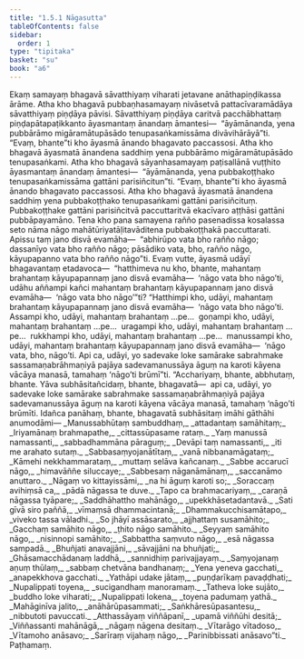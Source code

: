 ```yaml
---
title: "1.5.1 Nāgasutta"
tableOfContents: false
sidebar:
  order: 1
type: "tipitaka"
basket: "su"
book: "a6"
---
```



<DynamicBreadcrumb />

<Division number="43" book="a6" bookNo="16" page="302">

<Paragraph number="282" book="a6">
Ekaṃ samayaṃ bhagavā sāvatthiyaṃ viharati jetavane anāthapiṇḍikassa ārāme. Atha kho bhagavā pubbaṇhasamayaṃ nivāsetvā pattacīvaramādāya sāvatthiyaṃ piṇḍāya pāvisi. Sāvatthiyaṃ piṇḍāya caritvā pacchābhattaṃ piṇḍapātapaṭikkanto āyasmantaṃ ānandaṃ āmantesi—  “āyāmānanda, yena pubbārāmo migāramātupāsādo tenupasaṅkamissāma divāvihārāyā”ti. “Evaṃ, bhante”ti kho āyasmā ānando bhagavato paccassosi.
</Paragraph>

<Paragraph number="283" book="a6">
Atha kho bhagavā āyasmatā ānandena saddhiṃ yena pubbārāmo migāramātupāsādo tenupasaṅkami. Atha kho bhagavā sāyanhasamayaṃ paṭisallānā vuṭṭhito āyasmantaṃ ānandaṃ āmantesi—  “āyāmānanda, yena pubbakoṭṭhako tenupasaṅkamissāma gattāni parisiñcitun”ti. “Evaṃ, bhante”ti kho āyasmā ānando bhagavato paccassosi. Atha kho bhagavā āyasmatā ānandena saddhiṃ yena pubbakoṭṭhako tenupasaṅkami gattāni parisiñcituṃ. Pubbakoṭṭhake gattāni parisiñcitvā paccuttaritvā ekacīvaro aṭṭhāsi gattāni pubbāpayamāno.
</Paragraph>

<Paragraph number="284" book="a6">
Tena kho pana samayena rañño pasenadissa kosalassa seto nāma nāgo mahātūriyatāḷitavāditena pubbakoṭṭhakā paccuttarati. Apissu taṃ jano disvā evamāha—  “abhirūpo vata bho rañño nāgo; dassanīyo vata bho rañño nāgo; pāsādiko vata, bho, rañño nāgo, kāyupapanno vata bho rañño nāgo”ti. Evaṃ vutte, āyasmā udāyī bhagavantaṃ etadavoca—  “hatthimeva nu kho, bhante, mahantaṃ brahantaṃ kāyupapannaṃ jano disvā evamāha—  ‘nāgo vata bho nāgo’ti, udāhu aññampi kañci mahantaṃ brahantaṃ kāyupapannaṃ jano disvā evamāha—  ‘nāgo vata bho nāgo’”ti? “Hatthimpi kho, udāyi, mahantaṃ brahantaṃ kāyupapannaṃ jano disvā evamāha—  ‘nāgo vata bho nāgo’ti. Assampi kho, udāyi, mahantaṃ brahantaṃ …pe…  goṇampi kho, udāyi, mahantaṃ brahantaṃ …pe…  uragampi kho, udāyi, mahantaṃ brahantaṃ …pe…  rukkhampi kho, udāyi, mahantaṃ brahantaṃ …pe…  manussampi kho, udāyi, mahantaṃ brahantaṃ kāyupapannaṃ jano disvā evamāha—  ‘nāgo vata, bho, nāgo’ti. Api ca, udāyi, yo sadevake loke samārake sabrahmake sassamaṇabrāhmaṇiyā pajāya sadevamanussāya āguṃ na karoti kāyena vācāya manasā, tamahaṃ ‘nāgo’ti brūmī”ti.
</Paragraph>

<Paragraph number="285" book="a6">
“Acchariyaṃ, bhante, abbhutaṃ, bhante. Yāva subhāsitañcidaṃ, bhante, bhagavatā—  api ca, udāyi, yo sadevake loke samārake sabrahmake sassamaṇabrāhmaṇiyā pajāya sadevamanussāya āguṃ na karoti kāyena vācāya manasā, tamahaṃ ‘nāgo’ti brūmīti. Idañca panāhaṃ, bhante, bhagavatā subhāsitaṃ imāhi gāthāhi anumodāmi—
</Paragraph>

<Paragraph number="286" type="verses" book="a6">
_Manussabhūtaṃ sambuddhaṃ,_  
_attadantaṃ samāhitaṃ;_  
_Iriyamānaṃ brahmapathe,_  
_cittassūpasame rataṃ._  

</Paragraph>

<Paragraph number="287" type="verses" book="a6">
_Yaṃ manussā namassanti,_  
_sabbadhammāna pāraguṃ;_  
_Devāpi taṃ namassanti,_  
_iti me arahato sutaṃ._  

</Paragraph>

<Paragraph number="288" type="verses" book="a6">
_Sabbasaṃyojanātītaṃ,_  
_vanā nibbanamāgataṃ;_  
_Kāmehi nekkhammarataṃ,_  
_muttaṃ selāva kañcanaṃ._  

</Paragraph>

<Paragraph number="289" type="verses" book="a6">
_Sabbe accarucī nāgo,_  
_himavāññe siluccaye;_  
_Sabbesaṃ nāganāmānaṃ,_  
_saccanāmo anuttaro._  

</Paragraph>

<Paragraph number="290" type="verses" book="a6">
_Nāgaṃ vo kittayissāmi,_  
_na hi āguṃ karoti so;_  
_Soraccaṃ avihiṃsā ca,_  
_pādā nāgassa te duve._  

</Paragraph>

<Paragraph number="291" type="verses" book="a6">
_Tapo ca brahmacariyaṃ,_  
_caraṇā nāgassa tyāpare;_  
_Saddhāhattho mahānāgo,_  
_upekkhāsetadantavā._  

</Paragraph>

<Paragraph number="292" type="verses" book="a6">
_Sati gīvā siro paññā,_  
_vīmaṃsā dhammacintanā;_  
_Dhammakucchisamātapo,_  
_viveko tassa vāladhi._  

</Paragraph>

<Paragraph number="293" type="verses" book="a6">
_So jhāyī assāsarato,_  
_ajjhattaṃ susamāhito;_  
_Gacchaṃ samāhito nāgo,_  
_ṭhito nāgo samāhito._  

</Paragraph>

<Paragraph number="294" type="verses" book="a6">
_Seyyaṃ samāhito nāgo,_  
_nisinnopi samāhito;_  
_Sabbattha saṃvuto nāgo,_  
_esā nāgassa sampadā._  

</Paragraph>

<Paragraph number="295" type="verses" book="a6">
_Bhuñjati anavajjāni,_  
_sāvajjāni na bhuñjati;_  
_Ghāsamacchādanaṃ laddhā,_  
_sannidhiṃ parivajjayaṃ._  

</Paragraph>

<Paragraph number="296" type="verses" book="a6">
_Saṃyojanaṃ aṇuṃ thūlaṃ,_  
_sabbaṃ chetvāna bandhanaṃ;_  
_Yena yeneva gacchati,_  
_anapekkhova gacchati._  

</Paragraph>

<Paragraph number="297" type="verses" book="a6">
_Yathāpi udake jātaṃ,_  
_puṇḍarīkaṃ pavaḍḍhati;_  
_Nupalippati toyena,_  
_sucigandhaṃ manoramaṃ._  

</Paragraph>

<Paragraph number="298" type="verses" book="a6">
_Tatheva loke sujāto,_  
_buddho loke viharati;_  
_Nupalippati lokena,_  
_toyena padumaṃ yathā._  

</Paragraph>

<Paragraph number="299" type="verses" book="a6">
_Mahāginīva jalito,_  
_anāhārūpasammati;_  
_Saṅkhāresūpasantesu,_  
_nibbutoti pavuccati._  

</Paragraph>

<Paragraph number="300" type="verses" book="a6">
_Atthassāyaṃ viññāpanī,_  
_upamā viññūhi desitā;_  
_Viññassanti mahānāgā,_  
_nāgaṃ nāgena desitaṃ._  

</Paragraph>

<Paragraph number="301" type="verses" book="a6">
_Vītarāgo vītadoso,_  
_Vītamoho anāsavo;_  
_Sarīraṃ vijahaṃ nāgo,_  
_Parinibbissati anāsavo”ti._  


</Paragraph>
</Division>

<Paragraph number="302" type="center" book="a6">
Paṭhamaṃ.
</Paragraph>